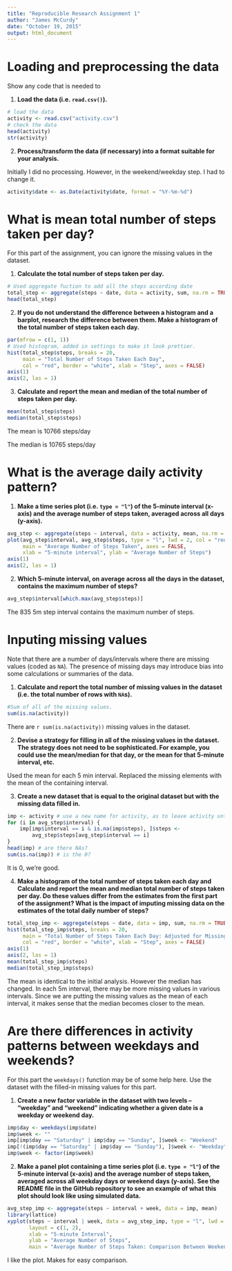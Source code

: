 ```yaml
---
title: "Reproducible Research Assignment 1"
author: "James McCurdy"
date: "October 19, 2015"
output: html_document
---
```


# Loading and preprocessing the data
Show any code that is needed to

1. **Load the data (i.e. `read.csv()`).**
```r
# load the data
activity <- read.csv("activity.csv")
# check the data
head(activity)
str(activity)
```

2. **Process/transform the data (if necessary) into a format suitable for your analysis.**

Initially I did no processing. However, in the weekend/weekday step. I had to change it. 
```r
activity$date <- as.Date(activity$date, format = "%Y-%m-%d")
```
# What is mean total number of steps taken per day?
For this part of the assignment, you can ignore the missing values in the dataset.

1. **Calculate the total number of steps taken per day.**
```r
# Used aggregate fuction to add all the steps according date
total_step <- aggregate(steps ~ date, data = activity, sum, na.rm = TRUE)
head(total_step)
```

2. **If you do not understand the difference between a histogram and a barplot, research the difference between them. Make a histogram of the total number of steps taken each day.**

```r
par(mfrow = c(1, 1))
# Used histogram, added in settings to make it look prettier.
hist(total_step$steps, breaks = 20, 
     main = "Total Number of Steps Taken Each Day",
     col = "red", border = "white", xlab = "Step", axes = FALSE)
axis(1)
axis(2, las = 1)
```


3. **Calculate and report the mean and median of the total number of steps taken per day.**

```r
mean(total_step$steps)
median(total_step$steps)
```
The mean is 10766 steps/day

The median is 10765 steps/day

# What is the average daily activity pattern?

1. **Make a time series plot (i.e. `type = "l"`) of the 5-minute interval (x-axis) and the average number of steps taken, averaged across all days (y-axis).**
```r
avg_step <- aggregate(steps ~ interval, data = activity, mean, na.rm = TRUE)
plot(avg_step$interval, avg_step$steps, type = "l", lwd = 2, col = "red",
     main = "Average Number of Steps Taken", axes = FALSE,
     xlab = "5-minute interval", ylab = "Average Number of Steps")
axis(1)
axis(2, las = 1)
```


2. **Which 5-minute interval, on average across all the days in the dataset, contains the maximum number of steps?**
```r
avg_step$interval[which.max(avg_step$steps)]
```
The 835 5m step interval contains the maximum number of steps. 

# Inputing missing values

Note that there are a number of days/intervals where there are missing values (coded as `NA`). The presence of missing days may introduce bias into some calculations or summaries of the data.

1. **Calculate and report the total number of missing values in the dataset (i.e. the total number of rows with `NA`s).**
```r
#Sum of all of the missing values.
sum(is.na(activity)) 
```
There are `r sum(is.na(activity))` missing values in the dataset.

2. **Devise a strategy for filling in all of the missing values in the dataset. The strategy does not need to be sophisticated. For example, you could use the mean/median for that day, or the mean for that 5-minute interval, etc.**

Used the mean for each 5 min interval. Replaced the missing elements with the mean of the containing interval.

3. **Create a new dataset that is equal to the original dataset but with the missing data filled in.**
```r
imp <- activity # use a new name for activity, as to leave activity untouched as original 
for (i in avg_step$interval) {
    imp[imp$interval == i & is.na(imp$steps), ]$steps <- 
        avg_step$steps[avg_step$interval == i]
}
head(imp) # are there NAs?
sum(is.na(imp)) # is the 0?
```

It is 0, we're good. 

4. **Make a histogram of the total number of steps taken each day and Calculate and report the mean and median total number of steps taken per day. Do these values differ from the estimates from the first part of the assignment? What is the impact of imputing missing data on the estimates of the total daily number of steps?**
```r
total_step_imp <- aggregate(steps ~ date, data = imp, sum, na.rm = TRUE)
hist(total_step_imp$steps, breaks = 20, 
     main = "Total Number of Steps Taken Each Day: Adjusted for Missing Values",
     col = "red", border = "white", xlab = "Step", axes = FALSE)
axis(1)
axis(2, las = 1)
mean(total_step_imp$steps)
median(total_step_imp$steps)
```
The mean is identical to the initial analysis. However the median has changed. In each 5m interval, there may be more missing values in various intervals. Since we are putting the missing values as the mean of each interval, it makes sense that the median becomes closer to the mean. 

# Are there differences in activity patterns between weekdays and weekends?

For this part the `weekdays()` function may be of some help here. Use the dataset with the filled-in missing values for this part.

1. **Create a new factor variable in the dataset with two levels – “weekday” and “weekend” indicating whether a given date is a weekday or weekend day.**
```r
imp$day <- weekdays(imp$date)
imp$week <- ""
imp[imp$day == "Saturday" | imp$day == "Sunday", ]$week <- "Weekend"
imp[!(imp$day == "Saturday" | imp$day == "Sunday"), ]$week <- "Weekday"
imp$week <- factor(imp$week)
```


2. **Make a panel plot containing a time series plot (i.e. `type = "l"`) of the 5-minute interval (x-axis) and the average number of steps taken, averaged across all weekday days or weekend days (y-axis). See the README file in the GitHub repository to see an example of what this plot should look like using simulated data.**
```r
avg_step_imp <- aggregate(steps ~ interval + week, data = imp, mean)
library(lattice)
xyplot(steps ~ interval | week, data = avg_step_imp, type = "l", lwd = 2,
       layout = c(1, 2), 
       xlab = "5-minute Interval", 
       ylab = "Average Number of Steps",
       main = "Average Number of Steps Taken: Comparison Between Weekend Steps and Weekday Steps.")
```

I like the plot. Makes for easy comparison. 
